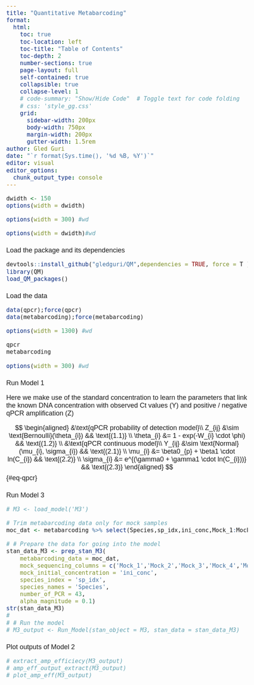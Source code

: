 ```yaml
---
title: "Quantitative Metabarcoding"
format: 
  html:
    toc: true
    toc-location: left
    toc-title: "Table of Contents"
    toc-depth: 2
    number-sections: true
    page-layout: full
    self-contained: true 
    collapsible: true
    collapse-level: 1
    # code-summary: "Show/Hide Code"  # Toggle text for code folding
    # css: 'style_gg.css'
    grid:
      sidebar-width: 200px
      body-width: 750px
      margin-width: 200px
      gutter-width: 1.5rem
author: Gled Guri
date: "`r format(Sys.time(), '%d %B, %Y')`"
editor: visual
editor_options: 
  chunk_output_type: console
---
```


```{=html}
<style>
body {
  font-family: Arial, sans-serif;
  font-size: 18px;
}

h1 {
  font-size: 22px;  /* Adjust the size of H1 headers */
  font-weight: normal;  /* Make H1 headers not bold */
}

h2 {
  font-size: 18px;  /* Adjust the size of H2 headers */
  font-weight: normal;  /* Make H2 headers not bold */
}

h3 {
  font-size: 18px;  /* Adjust the size of H3 headers */
  font-weight: normal;  /* Make H3 headers not bold */
}

h4 {
  font-size: 18px;  /* Adjust the size of H4 headers */
  font-weight: normal;  /* Make H4 headers not bold */
}
</style>
```

```r
dwidth <- 150
options(width = dwidth)
```

```r
options(width = 300) #wd
```

```r
options(width = dwidth)#wd
```

### Load the package and its dependencies

```r
devtools::install_github("gledguri/QM",dependencies = TRUE, force = T )
library(QM)
load_QM_packages()
```

### Load the data

```r
data(qpcr);force(qpcr)
data(metabarcoding);force(metabarcoding)
```

```r
options(width = 1300) #wd
```

```r
qpcr
metabarcoding
```
```r
options(width = 300) #wd
```
### Run Model 1

Here we make use of the standard concentration to learn the parameters that link the known DNA concentration with observed Ct values (Y) and positive / negative qPCR amplification (Z)

$$
\begin{aligned}
&\text{qPCR probability of detection model}\\
Z_{ij} &\sim \text{Bernoulli}(\theta_{i}) && \text{(1.1)} \\
\theta_{i} &= 1 - exp(-W_{i} \cdot \phi) && \text{(1.2)} \\
&\text{qPCR continuous model}\\
Y_{ij} &\sim \text{Normal}(\mu_{i}, \sigma_{i}) && \text{(2.1)} \\
\mu_{i} &= \beta0_{p} + \beta1 \cdot ln(C_{i}) && \text{(2.2)} \\
\sigma_{i} &= e^{(\gamma0 + \gamma1 \cdot ln(C_{i}))} && \text{(2.3)}
\end{aligned}
$$ {#eq-qpcr}


<!-- ```{r} --> <!-- M1 <- load_model('M1') -->

<!-- # Prepare the data for going into the model -->

<!-- stan_data_M1 <- prep_stan_M1( -->

<!--    qpcr_data = qpcr %>% filter(Sample_type=="STANDARD"), -->

<!--    Ct = "Ct", -->

<!--    standard_concentration = "Std_concentration", -->

<!--    plate_index = 'Plate') -->

<!-- # Run the model -->

<!-- M1_output <- Run_Model(stan_object = M1, stan_data = stan_data_M1) -->

<!-- ``` -->

<!-- ### Plot outputs of Model 1 -->

<!-- ```{r, fig.width=8, fig.height=5} -->

<!-- extract_qpcr_param(M1_output) %>% as.tibble() -->

<!-- plot_qpcr_prob_det(M1_output) -->

<!-- plot_qpcr_cont_mod(M1_output) -->

<!-- ``` -->

<!-- ```{r, fig.width=17, fig.height=6} -->

<!-- plot_qpcr_curves(M1_output) -->

<!-- ``` -->

<!-- ```{r, fig.width=15, fig.height=9} -->

<!-- plot_qpcr_cont_mod_plate_specific(M1_output) -->

<!-- ``` -->

<!-- ### Run Model 2 -->

<!-- ```{r, warning=FALSE, message=FALSE,results='hide'} -->
<!-- M2 <- load_model('M2') -->
<!-- ``` -->

<!-- ```{r} -->
<!-- # Prepare the data for going into the model -->
<!-- stan_data_M2 <- prep_stan_M2( -->
<!-- 	qpcr_data = qpcr, -->
<!-- 	sample_type = "Sample_type", -->
<!-- 	Ct = "Ct", -->
<!-- 	sample_name_column = "Sample_name", -->
<!-- 	standard_concentration = "Std_concentration", -->
<!-- 	plate_index = 'Plate') -->

<!-- # Run the model -->
<!-- M2_output <- Run_Model(stan_object = M2, stan_data = stan_data_M2) -->
<!-- ``` -->

<!-- ### Plot outputs of Model 2 -->

<!-- ```{r, fig.width=17, fig.height=6, warning=FALSE, message=FALSE} -->
<!-- extract_qpcr_param(M2_output) %>% as_tibble() -->
<!-- extract_est_conc(M2_output) %>% as_tibble() -->
<!-- plot_qpcr_curves(M2_output) -->
<!-- ``` -->

<!-- ```{r, fig.width=10, fig.height=5, warning=FALSE, message=FALSE} -->
<!-- plot_qpcr_prob_det(M2_output) -->
<!-- plot_qpcr_cont_mod(M2_output) -->
<!-- ``` -->

<!-- ```{r, fig.width=17, fig.height=9, warning=FALSE, message=FALSE} -->
<!-- plot_qpcr_cont_mod_plate_specific(M2_output) -->
<!-- ``` -->

<!-- ```{r, fig.width=17, fig.height=8, warning=FALSE, message=FALSE} -->
<!-- plot_est_conc(M2_output) -->
<!-- ``` -->


### Run Model 3

```r
# M3 <- load_model('M3')
```

```r
# Trim metabarcoding data only for mock samples
moc_dat <- metabarcoding %>% select(Species,sp_idx,ini_conc,Mock_1:Mock_6)

# # Prepare the data for going into the model
stan_data_M3 <- prep_stan_M3(
	metabarcoding_data = moc_dat,
	mock_sequencing_columns = c('Mock_1','Mock_2','Mock_3','Mock_4','Mock_5','Mock_6'),
	mock_initial_concentration = 'ini_conc',
	species_index = 'sp_idx',
	species_names = 'Species',
	number_of_PCR = 43,
	alpha_magnitude = 0.1)
str(stan_data_M3)
# 
# # Run the model
# M3_output <- Run_Model(stan_object = M3, stan_data = stan_data_M3)
```

### Plot outputs of Model 2

```r
# extract_amp_efficiecy(M3_output)
# amp_eff_output_extract(M3_output)
# plot_amp_eff(M3_output)
```
